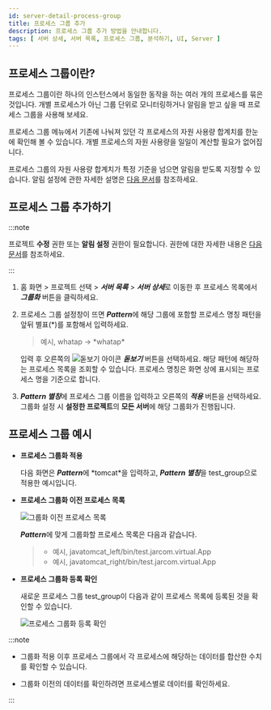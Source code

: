 ```yaml
---
id: server-detail-process-group
title: 프로세스 그룹 추가
description: 프로세스 그룹 추가 방법을 안내합니다. 
tags: [ 서버 상세, 서버 목록, 프로세스 그룹, 분석하기, UI, Server ]
---
```


## 프로세스 그룹이란?

프로세스 그룹이란 하나의 인스턴스에서 동일한 동작을 하는 여러 개의 프로세스를 묶은 것입니다. 개별 프로세스가 아닌 그룹 단위로 모니터링하거나 알림을 받고 싶을 때 프로세스 그룹을 사용해 보세요.

프로세스 그룹 메뉴에서 기존에 나눠져 있던 각 프로세스의 자원 사용량 합계치를 한눈에 확인해 볼 수 있습니다. 개별 프로세스의 자원 사용량을 일일이 계산할 필요가 없어집니다.

프로세스 그룹의 자원 사용량 합계치가 특정 기준을 넘으면 알림을 받도록 지정할 수 있습니다. 알림 설정에 관한 자세한 설명은 [다음 문서](warning-notice#process-event)를 참조하세요.

## 프로세스 그룹 추가하기

:::note

프로젝트 **수정** 권한 또는 **알림 설정** 권한이 필요합니다. 권한에 대한 자세한 내용은 [다음 문서](../project/project-structure#project-auth)를 참조하세요.

:::

1. 홈 화면 > 프로젝트 선택 > ***서버 목록*** > ***서버 상세***로 이동한 후 프로세스 목록에서 ***그룹화*** 버튼을 클릭하세요.

    <ImgLang img='server-detail-process.png' desc='서버 상세 프로세스 목록'/>

1. 프로세스 그룹 설정창이 뜨면 ***Pattern***에 해당 그룹에 포함할 프로세스 명칭 패턴을 앞뒤 별표(*)를 포함해서 입력하세요.

    > 예시, whatap → *whatap\*
    
    <ImgLang img='server-detail-process-group.png' desc='서버 상세 프로세스 그룹화'/>
    
    입력 후 오른쪽의 ![돋보기 아이콘](/img/ic-search.svg) ***돋보기*** 버튼을 선택하세요. 해당 패턴에 해당하는 프로세스 목록을 조회할 수 있습니다. 프로세스 명칭은 화면 상에 표시되는 프로세스 명을 기준으로 합니다.

1. ***Pattern 별칭***에 프로세스 그룹 이름을 입력하고 오른쪽의 ***적용*** 버튼을 선택하세요. 그룹화 설정 시 **설정한 프로젝트**의 **모든 서버**에 해당 그룹화가 진행됩니다.

## 프로세스 그룹 예시

* **프로세스 그룹화 적용**

  다음 화면은 ***Pattern***에 *tomcat\*을 입력하고, ***Pattern 별칭***을 test_group으로 적용한 예시입니다.

  <ImgLang img='server-detail-process-group-ex.png' desc='서버 상세 프로세스 그룹화 예시'/>

* **프로세스 그룹화 이전 프로세스 목록**  

  ![그룹화 이전 프로세스 목록](/img/server-process-list.png)

  ***Pattern***에 맞게 그룹화할 프로세스 목록은 다음과 같습니다.

  > * 예시, javatomcat_left/bin/test.jarcom.virtual.App 
  > * 예시, javatomcat_right/bin/test.jarcom.virtual.App

* **프로세스 그룹화 등록 확인**

  새로운 프로세스 그룹 test_group이 다음과 같이 프로세스 목록에 등록된 것을 확인할 수 있습니다.
  
  ![프로세스 그룹화 등록 확인](https://img.whatap.io/media/images/test_group.png)

:::note

* 그룹화 적용 이후 프로세스 그룹에서 각 프로세스에 해당하는 데이터를 합산한 수치를 확인할 수 있습니다. 

* 그룹화 이전의 데이터를 확인하려면 프로세스별로 데이터를 확인하세요.

:::